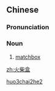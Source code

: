 ==Chinese==
{{zh-forms|type=21}}

===Pronunciation===
{{zh-pron
|m=huǒcháihé,er=y
|c=fo2 caai4 hap6
|cat=n
}}

===Noun===
{{zh-noun}}

# [[matchbox]]

[[Category:zh:Containers|huo3chai2he2]]

[[zh:火柴盒]]